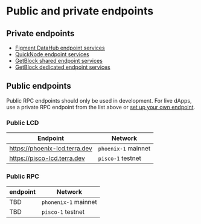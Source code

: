 # Public and private endpoints

## Private endpoints

- [Figment DataHub endpoint services](https://www.figment.io/datahub)
- [QuickNode endpoint services](https://www.quicknode.com/)
- [GetBlock shared endpoint services](https://getblock.io/nodes/luna/)
- [GetBlock dedicated endpoint services](https://getblock.io/dedicated-nodes/luna/)

## Public endpoints



<Admonition type="danger" icon="🔥" title="Public endpoint warning">

Public RPC endpoints should only be used in development. For live dApps, use a private RPC endpoint from the list above or [set up your own endpoint](../full-node/run-a-full-terra-node/system-config.mdx).

</Admonition>

### Public LCD

| Endpoint                    | Network           |
| --------------------------- | ----------------- |
| https://phoenix-lcd.terra.dev       | `phoenix-1` mainnet |
| https://pisco-lcd.terra.dev | `pisco-1` testnet   |

### Public RPC

| endpoint | Network            |
| -------- | ------------------ |
| TBD      | `phonenix-1` mainnet |
| TBD      | `pisco-1` testnet    |
